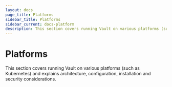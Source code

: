 ```yaml
---
layout: docs
page_title: Platforms
sidebar_title: Platforms
sidebar_current: docs-platform
description: This section covers running Vault on various platforms (such as Kubernetes).
---
```


# Platforms

This section covers running Vault on various platforms (such as Kubernetes) and 
explains architecture, configuration, installation and security considerations.
